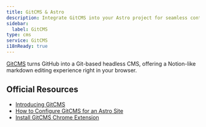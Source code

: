 ```yaml
---
title: GitCMS & Astro
description: Integrate GitCMS into your Astro project for seamless content management
sidebar:
  label: GitCMS
type: cms
service: GitCMS
i18nReady: true
---
```


[GitCMS](https://gitcms.blog) turns GitHub into a Git-based headless CMS, offering a Notion-like markdown editing experience right in your browser.

## Official Resources
- [Introducing GitCMS](https://gitcms.blog/posts/introducing-gitcms/)
- [How to Configure GitCMS for an Astro Site](https://gitcms.blog/posts/how-to-configure-gitcms/)
- [Install GitCMS Chrome Extension](https://gitcms.blog/extension)

